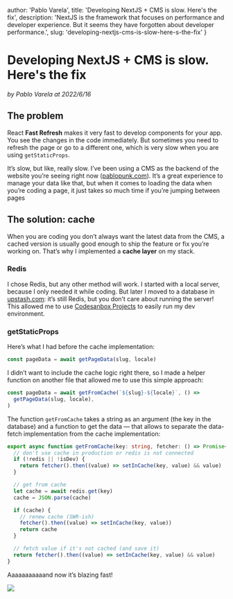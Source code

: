 

  author: 'Pablo Varela',
  title: 'Developing NextJS + CMS is slow. Here\'s the fix',
  description: 'NextJS is the framework that focuses on performance and developer experience. But it seems they have forgotten about developer performance.',
  slug: 'developing-nextjs-cms-is-slow-here-s-the-fix'
}

# Developing NextJS + CMS is slow. Here's the fix

<i className="text-xs text-neutral-8">by Pablo Varela at 2022/6/16</i>

<FeatureImage src="/posts/images/developing-nextjs-cms-is-slow-here-s-the-fix.gif" />

## **The problem**

React **Fast Refresh** makes it very fast to develop components for your app. You see the changes in the code immediately. But sometimes you need to refresh the page or go to a different one, which is very slow when you are using `getStaticProps`.

It’s slow, but like, really slow. I’ve been using a CMS as the backend of the website you’re seeing right now ([pablopunk.com](http://pablopunk.com)). It’s a great experience to manage your data like that, but when it comes to loading the data when you’re coding a page, it just takes so much time if you’re jumping between pages

## The solution: cache

When you are coding you don’t always want the latest data from the CMS, a cached version is usually good enough to ship the feature or fix you’re working on. That’s why I implemented a **cache layer** on my stack.

### Redis

I chose Redis, but any other method will work. I started with a local server, because I only needed it while coding. But later I moved to a database in [upstash.com](http://upstash.com): it’s still Redis, but you don’t care about running the server! This allowed me to use [Codesanbox Projects](https://projects.codesandbox.io/) to easily run my dev environment.

### getStaticProps

Here’s what I had before the cache implementation:

~~~ts
const pageData = await getPageData(slug, locale)
~~~

I didn’t want to include the cache logic right there, so I made a helper function on another file that allowed me to use this simple approach:

~~~ts
const pageData = await getFromCache(`${slug}-${locale}`, () =>
  getPageData(slug, locale),
)
~~~

The function `getFromCache` takes a string as an argument (the key in the database) and a function to get the data — that allows to separate the data-fetch implementation from the cache implementation:

~~~ts
export async function getFromCache(key: string, fetcher: () => Promise<any>) {
  // don't use cache in production or redis is not connected
  if (!redis || !isDev) {
    return fetcher().then((value) => setInCache(key, value) && value)
  }

  // get from cache
  let cache = await redis.get(key)
  cache = JSON.parse(cache)

  if (cache) {
    // renew cache (SWR-ish)
    fetcher().then((value) => setInCache(key, value))
    return cache
  }

  // fetch value if it's not cached (and save it)
  return fetcher().then((value) => setInCache(key, value) && value)
}
~~~

Aaaaaaaaaaand now it’s blazing fast!

![](https://a.storyblok.com/f/113260/800x520/75f06711cd/fast-nextjs-cache.gif)
